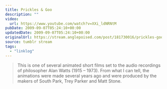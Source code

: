 ```yaml
---
title: Prickles & Goo
description: ""
video:
  url: https://www.youtube.com/watch?v=XXi_ldNRNtM
pubDate: 2009-09-07T05:24:10+00:00
updatedDate: 2009-09-07T05:24:10+00:00
originalUrl: https://stream.anglepoised.com/post/181730016/prickles-goo-alan-watts-trey-parker-matt-stone
source: tumblr stream
tags:
  - "linklog"
---
```


> This is one of several animated short films set to the audio recordings of philosopher Alan Watts (1915 &ndash; 1973). From what I can tell, the animations were made several years ago and were produced by the makers of South Park, Trey Parker and Matt Stone.
